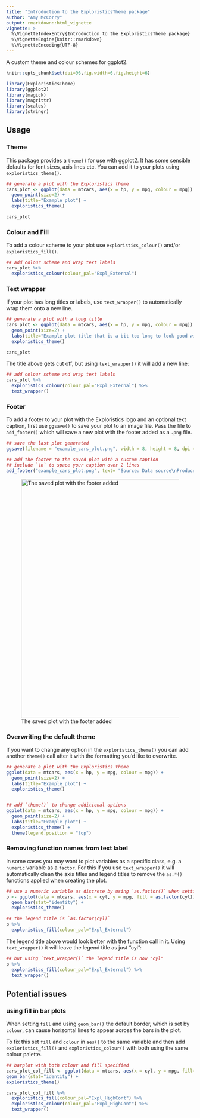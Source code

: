 ```yaml
---
title: "Introduction to the ExploristicsTheme package"
author: "Amy McCorry"
output: rmarkdown::html_vignette
vignette: >
  %\VignetteIndexEntry{Introduction to the ExploristicsTheme package}
  %\VignetteEngine{knitr::rmarkdown}
  %\VignetteEncoding{UTF-8}
---
```


A custom theme and colour schemes for ggplot2.

```r

knitr::opts_chunk$set(dpi=96,fig.width=6,fig.height=6)

```

```r
library(ExploristicsTheme)
library(ggplot2)
library(magick)
library(magrittr)
library(scales)
library(stringr)

```

## Usage

### Theme
This package provides a `theme()` for use with ggplot2. It has some sensible defaults for font sizes, axis lines etc. You can add it to your plots using `exploristics_theme()`.

```r
## generate a plot with the Exploristics theme
cars_plot <- ggplot(data = mtcars, aes(x = hp, y = mpg, colour = mpg)) +
  geom_point(size=2) +
  labs(title="Example plot") +
  exploristics_theme()

cars_plot

```

### Colour and Fill
To add a colour scheme to your plot use `exploristics_colour()` and/or `exploristics_fill()`.

```r
## add colour scheme and wrap text labels
cars_plot %>%
  exploristics_colour(colour_pal="Expl_External")

```

### Text wrapper
If your plot has long titles or labels, use `text_wrapper()` to automatically wrap them onto a new line.

```r
## generate a plot with a long title
cars_plot <- ggplot(data = mtcars, aes(x = hp, y = mpg, colour = mpg)) +
  geom_point(size=2) +
  labs(title="Example plot title that is a bit too long to look good without wrapping") +
  exploristics_theme()

cars_plot

```

The title above gets cut off, but using `text_wrapper()` it will add a new line:

```r
## add colour scheme and wrap text labels
cars_plot %>%
  exploristics_colour(colour_pal="Expl_External") %>%
  text_wrapper()
```

### Footer
To add a footer to your plot with the Exploristics logo and an optional text caption, first use `ggsave()` to save your plot to an image file. Pass the file to `add_footer()` which will save a new plot with the footer added as a `.png` file.

```r
## save the last plot generated
ggsave(filename = "example_cars_plot.png", width = 8, height = 8, dpi = 300)

## add the footer to the saved plot with a custom caption
## include `\n` to space your caption over 2 lines
add_footer("example_cars_plot.png", text= "Source: Data source\nProduced by: Name")

```

![The saved plot with the footer added](example_cars_plot_with_footer.png){width=600px height=640px}
  
  
  
### Overwriting the default theme
If you want to change any option in the `exploristics_theme()` you can add another `theme()` call after it with the formatting you'd like to overwrite.

```r
## generate a plot with the Exploristics theme
ggplot(data = mtcars, aes(x = hp, y = mpg, colour = mpg)) +
  geom_point(size=2) +
  labs(title="Example plot") +
  exploristics_theme()


## add `theme()` to change additional options
ggplot(data = mtcars, aes(x = hp, y = mpg, colour = mpg)) +
  geom_point(size=2) +
  labs(title="Example plot") +
  exploristics_theme() +
  theme(legend.position = "top")

```

### Removing function names from text label
In some cases you may want to plot variables as a specific class, e.g. a `numeric` variable as a `factor`. For this if you use `text_wrapper()` it will automatically clean the axis titles and legend titles to remove the `as.*()` functions applied when creating the plot.

```r
## use a numeric variable as discrete by using `as.factor()` when setting `fill`
p <- ggplot(data = mtcars, aes(x = cyl, y = mpg, fill = as.factor(cyl))) +
  geom_bar(stat="identity") +
  exploristics_theme()

## the legend title is `as.factor(cyl)`
p %>%
  exploristics_fill(colour_pal="Expl_External")
```

The legend title above would look better with the function call in it.
Using `text_wrapper()` it will leave the legend title as just "cyl":

```r
## but using `text_wrapper()` the legend title is now "cyl"
p %>%
  exploristics_fill(colour_pal="Expl_External") %>%
  text_wrapper()

```
  
  
## Potential issues

### using fill in bar plots
When setting `fill` and using `geom_bar()` the default border, which is set by `colour`, can cause horizontal lines to appear across the bars in the plot.

To fix this set `fill` and `colour` in `aes()` to the same variable and then add `exploristics_fill()` and `exploristics_colour()` with both using the same colour palette.

```r
## barplot with both colour and fill specified
cars_plot_col_fill <- ggplot(data = mtcars, aes(x = cyl, y = mpg, fill=as.factor(cyl),colour=as.factor(cyl)))+
geom_bar(stat="identity") +
exploristics_theme()

cars_plot_col_fill %>%
  exploristics_fill(colour_pal="Expl_HighCont") %>%
  exploristics_colour(colour_pal="Expl_HighCont") %>%
  text_wrapper()

```
